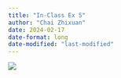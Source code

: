 ```yaml
---
title: "In-Class Ex 5"
author: "Chai Zhixuan"
date: 2024-02-17
date-format: long
date-modified: "last-modified"
---
```


![](images/image001.jpg)
